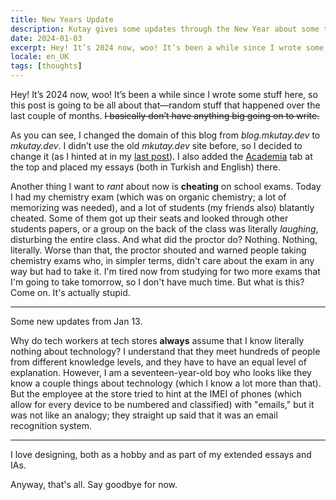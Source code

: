 ```yaml
---
title: New Years Update
description: Kutay gives some updates through the New Year about some things.
date: 2024-01-03
excerpt: Hey! It’s 2024 now, woo! It’s been a while since I wrote some stuff here, so this post is going to be all about that—random stuff that happened over the last couple of months. ~~I basically don’t have anything big going on to write.~~
locale: en_UK
tags: [thoughts]
---
```

Hey! It’s 2024 now, woo! It’s been a while since I wrote some stuff here, so this post is going to be all about that—random stuff that happened over the last couple of months. ~~I basically don’t have anything big going on to write.~~

As you can see, I changed the domain of this blog from _blog.mkutay.dev_ to _mkutay.dev_. I didn’t use the old _mkutay.dev_ site before, so I decided to change it (as I hinted at in my [last post](https://mkutay.dev/goodbye-vivaldi/)). I also added the [Academia](https://mkutay.dev/academia/) tab at the top and placed my essays (both in Turkish and English) there.

Another thing I want to _rant_ about now is **cheating** on school exams. Today I had my chemistry exam (which was on organic chemistry; a lot of memorizing was needed), and a lot of students (my friends also) blatantly cheated. Some of them got up their seats and looked through other students papers, or a group on the back of the class was literally _laughing_, disturbing the entire class. And what did the proctor do? Nothing. Nothing, literally. Worse than that, the proctor shouted and warned people taking chemistry exams who, in simpler terms, didn't care about the exam in any way but had to take it. I'm tired now from studying for two more exams that I'm going to take tomorrow, so I don't have much time. But what is this? Come on. It's actually stupid.

---

Some new updates from Jan 13.

Why do tech workers at tech stores **always** assume that I know literally nothing about technology? I understand that they meet hundreds of people from different knowledge levels, and they have to have an equal level of explanation. However, I am a seventeen-year-old boy who looks like they know a couple things about technology (which I know a lot more than that). But the employee at the store tried to hint at the IMEI of phones (which allow for every device to be numbered and classified) with "emails," but it was not like an analogy; they straight up said that it was an email recognition system.

---

I love designing, both as a hobby and as part of my extended essays and IAs.

Anyway, that's all. Say goodbye for now.
